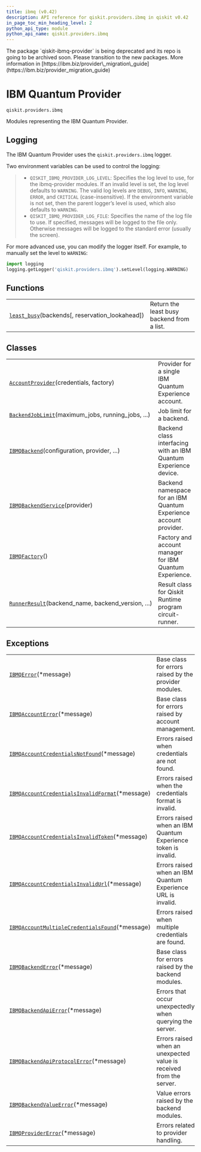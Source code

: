 ```yaml
---
title: ibmq (v0.42)
description: API reference for qiskit.providers.ibmq in qiskit v0.42
in_page_toc_min_heading_level: 2
python_api_type: module
python_api_name: qiskit.providers.ibmq
---
```


<Admonition title="Warning" type="caution">
  The package `qiskit-ibmq-provider` is being deprecated and its repo is going to be archived soon. Please transition to the new packages. More information in [https://ibm.biz/provider\_migration\_guide](https://ibm.biz/provider_migration_guide)
</Admonition>

<span id="module-qiskit.providers.ibmq" />

<span id="qiskit-providers-ibmq" />

<span id="ibm-quantum-provider-qiskit-providers-ibmq" />

# IBM Quantum Provider

`qiskit.providers.ibmq`

Modules representing the IBM Quantum Provider.

## Logging

The IBM Quantum Provider uses the `qiskit.providers.ibmq` logger.

Two environment variables can be used to control the logging:

> *   `QISKIT_IBMQ_PROVIDER_LOG_LEVEL`: Specifies the log level to use, for the ibmq-provider modules. If an invalid level is set, the log level defaults to `WARNING`. The valid log levels are `DEBUG`, `INFO`, `WARNING`, `ERROR`, and `CRITICAL` (case-insensitive). If the environment variable is not set, then the parent logger’s level is used, which also defaults to `WARNING`.
> *   `QISKIT_IBMQ_PROVIDER_LOG_FILE`: Specifies the name of the log file to use. If specified, messages will be logged to the file only. Otherwise messages will be logged to the standard error (usually the screen).

For more advanced use, you can modify the logger itself. For example, to manually set the level to `WARNING`:

```python
import logging
logging.getLogger('qiskit.providers.ibmq').setLevel(logging.WARNING)
```

## Functions

|                                                                                                                          |                                            |
| ------------------------------------------------------------------------------------------------------------------------ | ------------------------------------------ |
| [`least_busy`](qiskit.providers.ibmq.least_busy "qiskit.providers.ibmq.least_busy")(backends\[, reservation\_lookahead]) | Return the least busy backend from a list. |

## Classes

|                                                                                                                                       |                                                                   |
| ------------------------------------------------------------------------------------------------------------------------------------- | ----------------------------------------------------------------- |
| [`AccountProvider`](qiskit.providers.ibmq.AccountProvider "qiskit.providers.ibmq.AccountProvider")(credentials, factory)              | Provider for a single IBM Quantum Experience account.             |
| [`BackendJobLimit`](qiskit.providers.ibmq.BackendJobLimit "qiskit.providers.ibmq.BackendJobLimit")(maximum\_jobs, running\_jobs, ...) | Job limit for a backend.                                          |
| [`IBMQBackend`](qiskit.providers.ibmq.IBMQBackend "qiskit.providers.ibmq.IBMQBackend")(configuration, provider, ...)                  | Backend class interfacing with an IBM Quantum Experience device.  |
| [`IBMQBackendService`](qiskit.providers.ibmq.IBMQBackendService "qiskit.providers.ibmq.IBMQBackendService")(provider)                 | Backend namespace for an IBM Quantum Experience account provider. |
| [`IBMQFactory`](qiskit.providers.ibmq.IBMQFactory "qiskit.providers.ibmq.IBMQFactory")()                                              | Factory and account manager for IBM Quantum Experience.           |
| [`RunnerResult`](qiskit.providers.ibmq.RunnerResult "qiskit.providers.ibmq.RunnerResult")(backend\_name, backend\_version, ...)       | Result class for Qiskit Runtime program circuit-runner.           |

## Exceptions

|                                                                                                                                                                           |                                                                     |
| ------------------------------------------------------------------------------------------------------------------------------------------------------------------------- | ------------------------------------------------------------------- |
| [`IBMQError`](qiskit.providers.ibmq.IBMQError "qiskit.providers.ibmq.IBMQError")(\*message)                                                                               | Base class for errors raised by the provider modules.               |
| [`IBMQAccountError`](qiskit.providers.ibmq.IBMQAccountError "qiskit.providers.ibmq.IBMQAccountError")(\*message)                                                          | Base class for errors raised by account management.                 |
| [`IBMQAccountCredentialsNotFound`](qiskit.providers.ibmq.IBMQAccountCredentialsNotFound "qiskit.providers.ibmq.IBMQAccountCredentialsNotFound")(\*message)                | Errors raised when credentials are not found.                       |
| [`IBMQAccountCredentialsInvalidFormat`](qiskit.providers.ibmq.IBMQAccountCredentialsInvalidFormat "qiskit.providers.ibmq.IBMQAccountCredentialsInvalidFormat")(\*message) | Errors raised when the credentials format is invalid.               |
| [`IBMQAccountCredentialsInvalidToken`](qiskit.providers.ibmq.IBMQAccountCredentialsInvalidToken "qiskit.providers.ibmq.IBMQAccountCredentialsInvalidToken")(\*message)    | Errors raised when an IBM Quantum Experience token is invalid.      |
| [`IBMQAccountCredentialsInvalidUrl`](qiskit.providers.ibmq.IBMQAccountCredentialsInvalidUrl "qiskit.providers.ibmq.IBMQAccountCredentialsInvalidUrl")(\*message)          | Errors raised when an IBM Quantum Experience URL is invalid.        |
| [`IBMQAccountMultipleCredentialsFound`](qiskit.providers.ibmq.IBMQAccountMultipleCredentialsFound "qiskit.providers.ibmq.IBMQAccountMultipleCredentialsFound")(\*message) | Errors raised when multiple credentials are found.                  |
| [`IBMQBackendError`](qiskit.providers.ibmq.IBMQBackendError "qiskit.providers.ibmq.IBMQBackendError")(\*message)                                                          | Base class for errors raised by the backend modules.                |
| [`IBMQBackendApiError`](qiskit.providers.ibmq.IBMQBackendApiError "qiskit.providers.ibmq.IBMQBackendApiError")(\*message)                                                 | Errors that occur unexpectedly when querying the server.            |
| [`IBMQBackendApiProtocolError`](qiskit.providers.ibmq.IBMQBackendApiProtocolError "qiskit.providers.ibmq.IBMQBackendApiProtocolError")(\*message)                         | Errors raised when an unexpected value is received from the server. |
| [`IBMQBackendValueError`](qiskit.providers.ibmq.IBMQBackendValueError "qiskit.providers.ibmq.IBMQBackendValueError")(\*message)                                           | Value errors raised by the backend modules.                         |
| [`IBMQProviderError`](qiskit.providers.ibmq.IBMQProviderError "qiskit.providers.ibmq.IBMQProviderError")(\*message)                                                       | Errors related to provider handling.                                |

